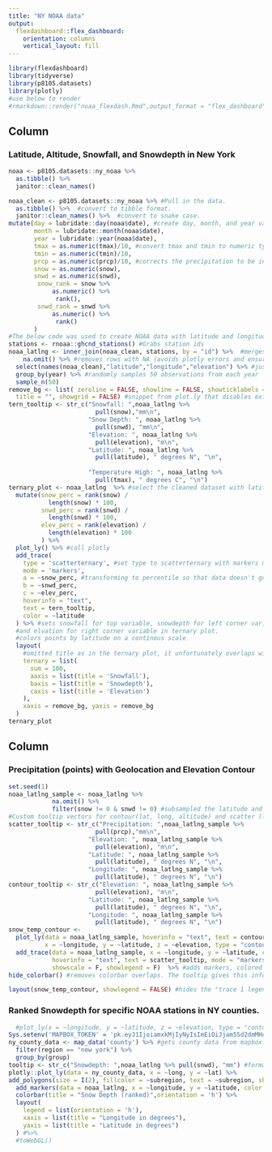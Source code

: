 ```yaml
---
title: "NY NOAA data"
output: 
  flexdashboard::flex_dashboard:
    orientation: columns
    vertical_layout: fill
---
```


```r
library(flexdashboard)
library(tidyverse)
library(p8105.datasets)
library(plotly)
#use below to render
#rmarkdown::render("noaa_flexdash.Rmd",output_format = "flex_dashboard")
```

Column {data-width=650}
-----------------------------------------------------------------------

### Latitude, Altitude, Snowfall, and Snowdepth in New York

```r
noaa <- p8105.datasets::ny_noaa %>% 
  as.tibble() %>% 
  janitor::clean_names()

noaa_clean <- p8105.datasets::ny_noaa %>% #Pull in the data.
  as.tibble() %>%  #convert to tibble format.
  janitor::clean_names() %>%  #convert to snake case.
mutate(day = lubridate::day(noaa$date), #create day, month, and year variables.
       month = lubridate::month(noaa$date),
       year = lubridate::year(noaa$date),
       tmax = as.numeric(tmax)/10, #convert tmax and tmin to numeric type and correct to comparable units of degrees celcius (rather than tenths of degrees)
       tmin = as.numeric(tmin)/10,
       prcp = as.numeric(prcp)/10, #corrects the precipitation to be in milimeters rather than tenths of a mililiter
       snow = as.numeric(snow),
       snwd = as.numeric(snwd),
        snow_rank = snow %>% 
            as.numeric() %>% 
             rank(),
        snwd_rank = snwd %>% 
            as.numeric() %>% 
             rank()
       )
#The below code was used to create NOAA data with latitude and longitude.
stations <- rnoaa::ghcnd_stations() #Grabs station ids
noaa_latlng <- inner_join(noaa_clean, stations, by = "id") %>%  #merges by station id with the cleaned NOAA data.
    na.omit() %>% #removes rows with NA (avoids plotly errors and ensures comparability)
  select(names(noaa_clean),"latitude","longitude","elevation") %>% #just adds lat, lng, elevation to the new dataframe (instead of all the other station data).
  group_by(year) %>% #randomly samples 50 observations from each year
  sample_n(50) 
remove_bg <- list( zeroline = FALSE, showline = FALSE, showticklabels = FALSE,
  title = "", showgrid = FALSE) #snippet from plot.ly that disables extra axes put on top of the ternary plot.
tern_tooltip <- str_c("Snowfall: ",noaa_latlng %>%
                        pull(snow),"mm\n",
                      "Snow Depth: ", noaa_latlng %>%
                        pull(snwd), "mm\n",
                      "Elevation: ", noaa_latlng %>%
                        pull(elevation), "m\n",
                      "Latitude: ", noaa_latlng %>%
                        pull(latitude), " degrees N", "\n",
                      
                      "Temperature High: ", noaa_latlng %>%
                        pull(tmax), " degrees C", "\n")
ternary_plot <- noaa_latlng  %>% #select the cleaned dataset with latitude and longitude.
  mutate(snow_perc = rank(snow) /
           length(snow) * 100,
         snwd_perc = rank(snwd) /
           length(snwd) * 100,
         elev_perc = rank(elevation) /
           length(elevation) * 100
         ) %>% 
  plot_ly() %>% #call plotly
  add_trace(
    type = 'scatterternary', #set type to scatterternary with markers mode.
    mode = 'markers',
    a = ~snow_perc, #transforming to percentile so that data doesn't go off the plot
    b = ~snwd_perc,
    c = ~elev_perc,
    hoverinfo = "text",
    text = tern_tooltip,
    color = ~latitude
  ) %>% #sets snowfall for top variable, snowdepth for left corner variable,
  #and elvation for right corner variable in ternary plot. 
  #colors points by latitude on a continous scale
  layout(
    #omitted title as in the ternary plot, it unfortunately overlaps with the title of the top variable. A title is expected for each plot at the top in the flexdashboard, so it can be best titled there without conflicting with the existing labels.
    ternary = list(
      sum = 100,
      aaxis = list(title = 'Snowfall'),
      baxis = list(title = 'Snowdepth'),
      caxis = list(title = 'Elevation')
    ),
    xaxis = remove_bg, yaxis = remove_bg
  )
ternary_plot
```

Column {data-width=350}
-----------------------------------------------------------------------

### Precipitation (points) with Geolocation and Elevation Contour

```r
set.seed(1)
noaa_latlng_sample <- noaa_latlng %>% 
            na.omit() %>% 
            filter(snow != 0 & snwd != 0) #subsampled the latitude and longitude containing NY NOAA data, removing zero values (these are uninteresting and fill the bulk of the dataset).
#Custom tooltip vectors for contour(lat, long, altitude) and scatter (lat, long, altitude, precipitation) with units.
scatter_tooltip <- str_c("Precipitation: ",noaa_latlng_sample %>%
                        pull(prcp),"mm\n",
                      "Elevation: ", noaa_latlng_sample %>%
                        pull(elevation), "m\n",
                      "Latitude: ", noaa_latlng_sample %>%
                        pull(latitude), " degrees N", "\n",
                      "Longitude: ", noaa_latlng_sample %>%
                        pull(latitude), " degrees N", "\n")
contour_tooltip <- str_c("Elevation: ", noaa_latlng_sample %>%
                        pull(elevation), "m\n",
                      "Latitude: ", noaa_latlng_sample %>%
                        pull(latitude), " degrees N", "\n",
                      "Longitude: ", noaa_latlng_sample %>%
                        pull(latitude), " degrees N", "\n")
snow_temp_contour <- 
  plot_ly(data = noaa_latlng_sample, hoverinfo = "text", text = contour_tooltip,
          x = ~longitude, y = ~latitude, z = ~elevation, type = "contour", showscale = F) %>%  #creates a contour plot with geolocation and altitude contour.
  add_trace(data = noaa_latlng_sample, x = ~longitude, y = ~latitude, color = ~prcp,
            hoverinfo = "text", text = scatter_tooltip, mode = "markers", type = "scatter",
            showscale = F, showlegend = F)  %>% #adds markers, colored by precipitation in mm.
hide_colorbar() #removes colorbar overlaps. The tooltip gives this information.

layout(snow_temp_contour, showlegend = FALSE) #hides the "trace 1 legend"
```

### Ranked Snowdepth for specific NOAA stations in NY counties.

```r
  #plot_ly(x = ~longitude, y = ~latitude, z = ~elevation, type = "contour")
Sys.setenv('MAPBOX_TOKEN' = 'pk.eyJ1IjoiamxkMjIyNyIsImEiOiJjam55d2dmMHoxOXZqM3FrZ2VlbzQxYml2In0.CjBx2QOmKnCjhlh_l4edvA') #Sets mapbox token, required for doing plotly mapbox operations.
ny_county_data <- map_data('county') %>% #gets county data from mapbox.
  filter(region == "new york") %>%
  group_by(group)  
tooltip <- str_c("Snowdepth: ",noaa_latlng %>% pull(snwd), "mm") #formats to tooltip to be informative.
plotly::plot_ly(data = ny_county_data, x = ~long, y = ~lat) %>% 
add_polygons(size = I(2), fillcolor = ~subregion, text = ~subregion, showlegend = FALSE) %>% #creates a plotly plot using the polygons from the mapbox data for counties.
  add_markers(data = noaa_latlng, x = ~longitude, y = ~latitude, color = ~snwd_rank, size = ~snow_rank, text = tooltip) %>% 
  colorbar(title = "Snow Depth (ranked)",orientation = 'h') %>%
  layout(
    legend = list(orientation = 'h'),
    xaxis = list(title = "Longitude in degrees"),
    yaxis = list(title = "Latitude in degrees")
  ) #%>% 
  #toWebGL()

```

